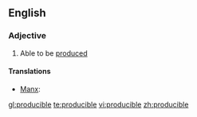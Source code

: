 ==English==

===Adjective===
{{en-adj}}

# Able to be [[produce]]d

====Translations====
{{trans-top}}
* [[Manx]]: {{t-|gv|yn-yannoo}}
{{trans-mid}}
{{trans-bottom}}

[[gl:producible]]
[[te:producible]]
[[vi:producible]]
[[zh:producible]]
